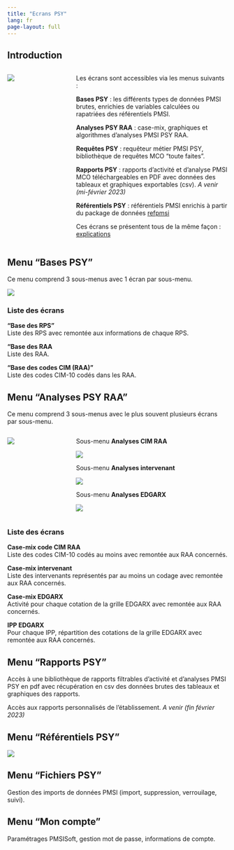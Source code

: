 ```yaml
---
title: "Ecrans PSY"
lang: fr
page-layout: full
---
```


## Introduction  

:::: {.columns}

::: {.column width="23%"}

![](images/menu_psy.png)

:::

::: {.column width="2%"}

:::

::: {.column width="75%"}

Les écrans sont accessibles via les menus suivants :  

**Bases PSY** : les différents types de données PMSI brutes, enrichies de variables calculées ou rapatriées des référentiels PMSI.  

**Analyses PSY RAA** : case-mix, graphiques et algorithmes d'analyses PMSI PSY RAA.  

**Requêtes PSY** : requêteur métier PMSI PSY, bibliothèque de requêtes MCO "toute faites".  

**Rapports PSY** : rapports d'activité et d'analyse PMSI MCO téléchargeables en PDF avec données des tableaux et graphiques exportables (csv). *A venir (mi-février 2023)*

**Référentiels PSY** : référentiels PMSI enrichis à partir du package de données [refpmsi](https://denisgustin.github.io/refpmsi/index.html)

Ces écrans se présentent tous de la même façon : [explications](posts/ecran_layout/)  

:::
::::

## Menu "Bases PSY"

Ce menu comprend 3 sous-menus avec 1 écran par sous-menu.  

![](images/menu_psy_bases_psy.png)

### Liste des écrans  

**"Base des RPS"**  
Liste des RPS avec remontée aux informations de chaque RPS.  

**"Base des RAA**  
Liste des RAA.  

**"Base des codes CIM (RAA)"**  
Liste des codes CIM-10 codés dans les RAA.  

## Menu "Analyses PSY RAA" 

Ce menu comprend 3 sous-menus avec le plus souvent plusieurs écrans par sous-menu.  

:::: {.columns}

::: {.column width="23%"}

![](images/menu_psy_analyses_psy.png)

:::

::: {.column width="2%"}

:::

::: {.column width="75%"}

Sous-menu **Analyses CIM RAA**  

![](images/menu_psy_analyses_cim_raa.png)

Sous-menu **Analyses intervenant**  

![](images/menu_psy_analyses_intervenant_raa.png)

Sous-menu **Analyses EDGARX**  

![](images/menu_psy_analyses_edgarx.png)

:::
::::

### Liste des écrans  

**Case-mix code CIM RAA**  
Liste des codes CIM-10 codés au moins avec remontée aux RAA concernés.

**Case-mix intervenant**  
Liste des intervenants représentés par au moins un codage avec remontée aux RAA concernés.

**Case-mix EDGARX**  
Activité pour chaque cotation de la grille EDGARX avec remontée aux RAA concernés.

**IPP EDGARX**  
Pour chaque IPP, répartition des cotations de la grille EDGARX avec remontée aux RAA concernés.

## Menu "Rapports PSY"  

Accès à une bibliothèque de rapports filtrables d'activité et d'analyses PMSI PSY en pdf avec récupération en csv des données brutes des tableaux et graphiques des rapports.  

Accès aux rapports personnalisés de l'établissement. *A venir (fin février 2023)*

## Menu "Référentiels PSY"  

![](images/menu_psy_referentiels_psy.png)

## Menu "Fichiers PSY"  

Gestion des imports de données PMSI (import, suppression, verrouilage, suivi).  

## Menu "Mon compte" 

Paramétrages PMSISoft, gestion mot de passe, informations de compte.  
